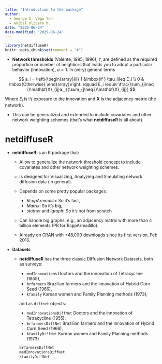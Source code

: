```yaml
---
title: "Introduction to the package"
author: 
  - George G. Vega Yon
  - Aníbal Olivera M.
date: "2025-06-24"
date-modified: "2025-06-24"
---
```


```r
library(netdiffuseR)
knitr::opts_chunk$set(comment = "#")
```


-   **Network thresholds** (Valente, 1995; 1996), $\tau$, are defined as the required proportion or number of neighbors that leads you to adopt a particular behavior (innovation), $a=1$. In (very) general terms\pause

$$
  a_i = \left\{\begin{array}{ll}
  1 &\mbox{if } \tau_i\leq E_i \\
  0 & \mbox{Otherwise}
  \end{array}\right. \qquad
  E_i \equiv \frac{\sum_{j\neq i}\mathbf{X}_{ij}a_j}{\sum_{j\neq i}\mathbf{X}_{ij}}
$$

Where $E_i$ is i's exposure to the innovation and $\mathbf{X}$ is the adjacency matrix (the network).

-   This can be generalized and extended to include covariates and other network weighting schemes (that's what __netdiffuseR__ is all about).

# netdiffuseR

-   **netdiffuseR** is an R package that:

    -   Allow to generalize the network threshold concept to include covariates and other network weighting schemes.
    
    -   Is designed for Visualizing, Analyzing and Simulating network diffusion data (in general).
    
    -   Depends on some pretty popular packages:
    
        - _RcppArmadillo_: So it's fast,
        - _Matrix_: So it's big,
        - _statnet_ and _igraph_: So it's not from scratch

    -   Can handle big graphs, e.g., an adjacency matrix with more than 4 billion elements (PR for RcppArmadillo).

    -   Already on CRAN with +48,000 downloads since its first version, Feb 2016.
    
    <!-- Can simulate Threshold Diffusion Models (also know as Complex Contagion) in different scenarios, including multiple simulations at once, multi-diffusion settings, and disadoption parameters. -->

- **Datasets**

    -   **netdiffuseR** has the three classic Diffusion Network Datasets, both as surveys:
    
        -   `medInnovations` Doctors and the innovation of Tetracycline (1955),
        -   `brfarmers` Brazilian farmers and the innovation of Hybrid Corn Seed (1966),
        -   `kfamily` Korean women and Family Planning methods (1973),
        
        and as `diffnet` objects:
        
        -   `medInnovationsDiffNet` Doctors and the innovation of Tetracycline (1955),
        -   `brfarmersDiffNet` Brazilian farmers and the innovation of Hybrid Corn Seed (1966),
        -   `kfamilyDiffNet` Korean women and Family Planning methods (1973)

        ```r
        brfarmersDiffNet
        medInnovationsDiffNet
        kfamilyDiffNet
        ```